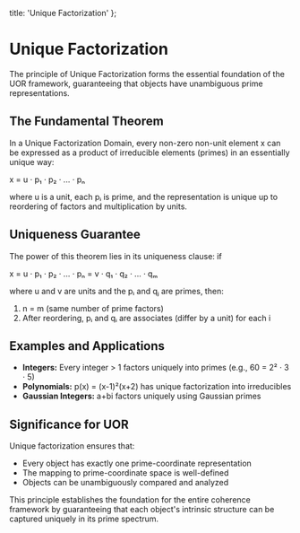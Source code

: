   title: 'Unique Factorization'
};

# Unique Factorization

The principle of Unique Factorization forms the essential foundation of the UOR framework, guaranteeing that objects have unambiguous prime representations.

## The Fundamental Theorem

In a Unique Factorization Domain, every non-zero non-unit element x can be expressed as a product of irreducible elements (primes) in an essentially unique way:

x = u · p₁ · p₂ · ... · pₙ

where u is a unit, each pᵢ is prime, and the representation is unique up to reordering of factors and multiplication by units.

## Uniqueness Guarantee

The power of this theorem lies in its uniqueness clause: if

x = u · p₁ · p₂ · ... · pₙ = v · q₁ · q₂ · ... · qₘ

where u and v are units and the pᵢ and qⱼ are primes, then:

1. n = m (same number of prime factors)
2. After reordering, pᵢ and qᵢ are associates (differ by a unit) for each i

## Examples and Applications

- **Integers:** Every integer > 1 factors uniquely into primes (e.g., 60 = 2² · 3 · 5)
- **Polynomials:** p(x) = (x-1)²(x+2) has unique factorization into irreducibles
- **Gaussian Integers:** a+bi factors uniquely using Gaussian primes

## Significance for UOR

Unique factorization ensures that:

- Every object has exactly one prime-coordinate representation
- The mapping to prime-coordinate space is well-defined
- Objects can be unambiguously compared and analyzed

This principle establishes the foundation for the entire coherence framework by guaranteeing that each object's intrinsic structure can be captured uniquely in its prime spectrum.

